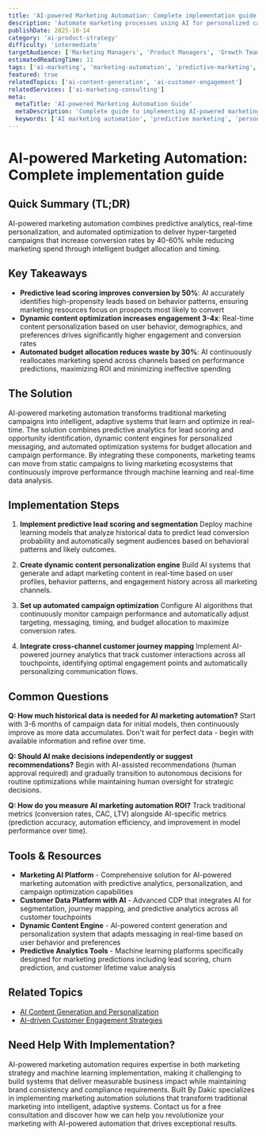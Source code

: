 ```yaml
---
title: 'AI-powered Marketing Automation: Complete implementation guide'
description: 'Automate marketing processes using AI for personalized campaigns, predictive analytics, and optimized customer journeys that increase conversion rates by 40-60%.'
publishDate: 2025-10-14
category: 'ai-product-strategy'
difficulty: 'intermediate'
targetAudience: ['Marketing Managers', 'Product Managers', 'Growth Teams']
estimatedReadingTime: 11
tags: ['ai-marketing', 'marketing-automation', 'predictive-marketing', 'customer-journey']
featured: true
relatedTopics: ['ai-content-generation', 'ai-customer-engagement']
relatedServices: ['ai-marketing-consulting']
meta:
  metaTitle: 'AI-powered Marketing Automation Guide'
  metaDescription: 'Complete guide to implementing AI-powered marketing automation for personalized campaigns and predictive customer analytics.'
  keywords: ['AI marketing automation', 'predictive marketing', 'personalized campaigns', 'AI customer journey']
---
```


# AI-powered Marketing Automation: Complete implementation guide

## Quick Summary (TL;DR)

AI-powered marketing automation combines predictive analytics, real-time personalization, and automated optimization to deliver hyper-targeted campaigns that increase conversion rates by 40-60% while reducing marketing spend through intelligent budget allocation and timing.

## Key Takeaways

- **Predictive lead scoring improves conversion by 50%**: AI accurately identifies high-propensity leads based on behavior patterns, ensuring marketing resources focus on prospects most likely to convert
- **Dynamic content optimization increases engagement 3-4x**: Real-time content personalization based on user behavior, demographics, and preferences drives significantly higher engagement and conversion rates
- **Automated budget allocation reduces waste by 30%**: AI continuously reallocates marketing spend across channels based on performance predictions, maximizing ROI and minimizing ineffective spending

## The Solution

AI-powered marketing automation transforms traditional marketing campaigns into intelligent, adaptive systems that learn and optimize in real-time. The solution combines predictive analytics for lead scoring and opportunity identification, dynamic content engines for personalized messaging, and automated optimization systems for budget allocation and campaign performance. By integrating these components, marketing teams can move from static campaigns to living marketing ecosystems that continuously improve performance through machine learning and real-time data analysis.

## Implementation Steps

1. **Implement predictive lead scoring and segmentation**
   Deploy machine learning models that analyze historical data to predict lead conversion probability and automatically segment audiences based on behavioral patterns and likely outcomes.

2. **Create dynamic content personalization engine**
   Build AI systems that generate and adapt marketing content in real-time based on user profiles, behavior patterns, and engagement history across all marketing channels.

3. **Set up automated campaign optimization**
   Configure AI algorithms that continuously monitor campaign performance and automatically adjust targeting, messaging, timing, and budget allocation to maximize conversion rates.

4. **Integrate cross-channel customer journey mapping**
   Implement AI-powered journey analytics that track customer interactions across all touchpoints, identifying optimal engagement points and automatically personalizing communication flows.

## Common Questions

**Q: How much historical data is needed for AI marketing automation?**
Start with 3-6 months of campaign data for initial models, then continuously improve as more data accumulates. Don't wait for perfect data - begin with available information and refine over time.

**Q: Should AI make decisions independently or suggest recommendations?**
Begin with AI-assisted recommendations (human approval required) and gradually transition to autonomous decisions for routine optimizations while maintaining human oversight for strategic decisions.

**Q: How do you measure AI marketing automation ROI?**
Track traditional metrics (conversion rates, CAC, LTV) alongside AI-specific metrics (prediction accuracy, automation efficiency, and improvement in model performance over time).

## Tools & Resources

- **Marketing AI Platform** - Comprehensive solution for AI-powered marketing automation with predictive analytics, personalization, and campaign optimization capabilities
- **Customer Data Platform with AI** - Advanced CDP that integrates AI for segmentation, journey mapping, and predictive analytics across all customer touchpoints
- **Dynamic Content Engine** - AI-powered content generation and personalization system that adapts messaging in real-time based on user behavior and preferences
- **Predictive Analytics Tools** - Machine learning platforms specifically designed for marketing predictions including lead scoring, churn prediction, and customer lifetime value analysis

## Related Topics

- [AI Content Generation and Personalization]({{/topics/ai-content-generation}})
- [AI-driven Customer Engagement Strategies]({{/topics/ai-customer-engagement}})

## Need Help With Implementation?

AI-powered marketing automation requires expertise in both marketing strategy and machine learning implementation, making it challenging to build systems that deliver measurable business impact while maintaining brand consistency and compliance requirements. Built By Dakic specializes in implementing marketing automation solutions that transform traditional marketing into intelligent, adaptive systems. Contact us for a free consultation and discover how we can help you revolutionize your marketing with AI-powered automation that drives exceptional results.
